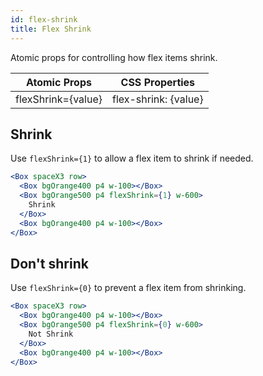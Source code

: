 ```yaml
---
id: flex-shrink
title: Flex Shrink
---
```


Atomic props for controlling how flex items shrink.

| Atomic Props       | CSS Properties       |
| ------------------ | -------------------- |
| flexShrink={value} | flex-shrink: {value} |

## Shrink

Use `flexShrink={1}` to allow a flex item to shrink if needed.

```jsx live
<Box spaceX3 row>
  <Box bgOrange400 p4 w-100></Box>
  <Box bgOrange500 p4 flexShrink={1} w-600>
    Shrink
  </Box>
  <Box bgOrange400 p4 w-100></Box>
</Box>
```

## Don't shrink

Use `flexShrink={0}` to prevent a flex item from shrinking.

```jsx live
<Box spaceX3 row>
  <Box bgOrange400 p4 w-100></Box>
  <Box bgOrange500 p4 flexShrink={0} w-600>
    Not Shrink
  </Box>
  <Box bgOrange400 p4 w-100></Box>
</Box>
```
